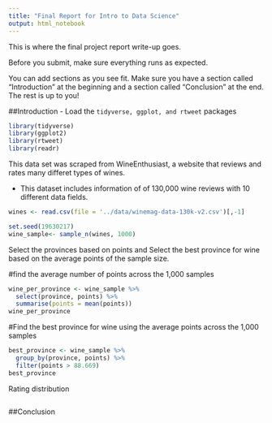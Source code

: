 ```yaml
---
title: "Final Report for Intro to Data Science"
output: html_notebook
---
```

This is where the final project report write-up goes. 

Before you submit, make sure everything runs as expected.

You can add sections as you see fit. Make sure you have a section called "Introduction" at the beginning and a section called "Conclusion" at the end. The rest is up to you!



##Introduction
- Load the `tidyverse, ggplot, and rtweet` packages
```r
library(tidyverse)
library(ggplot2)
library(rtweet)
library(readr)
```


This data set was scraped from WineEnthusiast, a website that reviews and rates many differet types of wines.  

- This dataset includes information of of 130,000 wine reviews with 10 different data fields. 
  

```r
wines <- read.csv(file = '../data/winemag-data-130k-v2.csv')[,-1]
```

```r
set.seed(19630217)
wine_sample<- sample_n(wines, 1000)
```

Select the provinces based on points  and Select the best province for wine based on the average points of the sample size. 

#find the average number of points across the 1,000 samples
```r
wine_per_province <- wine_sample %>% 
  select(province, points) %>% 
  summarise(points = mean(points))
wine_per_province
```


#Find the best province for wine using the average points across the 1,000 samples
```r
best_province <- wine_sample %>% 
  group_by(province, points) %>% 
  filter(points > 88.669)
best_province  
```


Rating distribution

```r

```






##Conclusion
